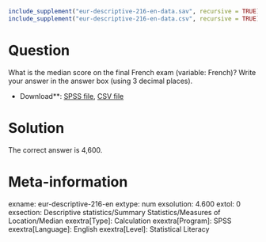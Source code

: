 ```r
include_supplement("eur-descriptive-216-en-data.sav", recursive = TRUE)
include_supplement("eur-descriptive-216-en-data.csv", recursive = TRUE)
```

Question
========
What is the median score on the final French exam (variable: French)? Write your answer in the answer box (using 3 decimal places).

* Download**: [SPSS file](eur-descriptive-216-en-data.sav), [CSV file](eur-descriptive-216-en-data.csv)


Solution
========
The correct answer is 4,600.

Meta-information
================
exname: eur-descriptive-216-en
extype: num
exsolution: 4.600
extol: 0
exsection: Descriptive statistics/Summary Statistics/Measures of Location/Median
exextra[Type]: Calculation
exextra[Program]: SPSS
exextra[Language]: English
exextra[Level]: Statistical Literacy
